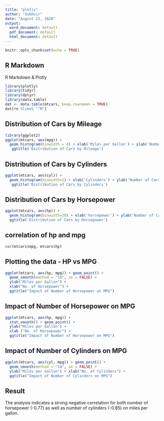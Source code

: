 ---
title: "plotly"
author: "Sukhvir"
date: "August 21, 2020"
output:
  word_document: default
  pdf_document: default
  html_document: default
---

```{r setup, include=FALSE}
knitr::opts_chunk$set(echo = TRUE)
```

## R Markdown

R Markdown & Plotly

```{r plotly}
library(plotly)
library(tidyr)
library(dplyr)
library(data.table)
dat <- data.table(mtcars, keep.rownames = TRUE)
dat[rn %like% "^M"]
```

## Distribution of Cars by Mileage

```{r}
library(ggplot2)
ggplot(mtcars, aes(mpg)) +
  geom_histogram(binwidth = 4) + xlab('Miles per Gallon') + ylab('Number of Cars') + 
   ggtitle('Distribution of Cars by Mileage')
```

## Distribution of Cars by Cylinders

```{r}
ggplot(mtcars, aes(cyl)) +
  geom_histogram(binwidth=1) + xlab('Cylinders') + ylab('Number of Cars') +
   ggtitle('Distribution of Cars by Cylinders')
```

## Distribution of Cars by Horsepower

```{r}
ggplot(mtcars, aes(hp)) +
  geom_histogram(binwidth=20) + xlab('horsepower') + ylab('Number of Cars') +
  ggtitle('Distribution of Cars by Horsepower')
```

## correlation of hp and mpg

```{r}
cor(mtcars$mpg, mtcars$hp)
```

## Plotting the data - HP vs MPG

```{r}
ggplot(mtcars, aes(hp, mpg)) + geom_point() +
  geom_smooth(method = "lm", se = FALSE) +
  ylab("Miles per Gallon") +
  xlab("No. of Horsepower") +
  ggtitle("Impact of Number of Horsepower on MPG")

```

## Impact of Number of Horsepower on MPG

```{r}
ggplot(mtcars, aes(hp, mpg)) +
  stat_smooth() + geom_point() +
  ylab("Miles per Gallon") +
  xlab ("No. of Horsepower") +
  ggtitle("Impact of Number of Horsepower on MPG")

```

## Impact of Number of Cylinders on MPG

```{r}
ggplot(mtcars, aes(cyl, mpg)) + geom_point() +
  geom_smooth(method = "lm", se = FALSE) +
  ylab("Miles per Gallon") + xlab("No. of Cylinders") +
  ggtitle("Impact of Number of Cylinders on MPG")
```

## Result
The analysis indicates a strong negative correlation for both number of horsepower (-0.77) as well as number of cylinders (-0.85) on miles per gallon.
